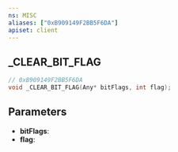 ```yaml
---
ns: MISC
aliases: ["0xB909149F2BB5F6DA"]
apiset: client
---
```

## _CLEAR_BIT_FLAG

```c
// 0xB909149F2BB5F6DA
void _CLEAR_BIT_FLAG(Any* bitFlags, int flag);
```


## Parameters
* **bitFlags**:
* **flag**: